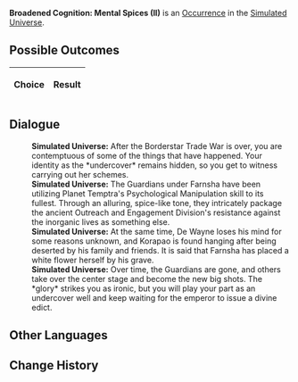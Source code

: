 {{Simulated Universe Event Infobox
|title         = Broadened Cognition: Mental Spices (II)
|image         = Trailblaze Secret 8.png
|type          =
|domains_su    = 
|domains_ext   = 
|domains_swarm = 
|domains_gng   = 
|requirements  =
|prev          = {{tx}}
|next          = {{tx}}
|indexRewards  =
|characters    = 
}}
'''Broadened Cognition: Mental Spices (II)''' is an [[Simulated Universe/Occurrence|Occurrence]] in the [[Simulated Universe]].

==Possible Outcomes==
{| class="article-table"
!Choice
!Result

|}

<!--
==Gameplay Notes==

-->
==Dialogue==
{{Dialogue Start}}
:'''Simulated Universe:''' After the Borderstar Trade War is over, you are contemptuous of some of the things that have happened. Your identity as the *undercover* remains hidden, so you get to witness {{Color|Keyword|Telora Farnsha}} carrying out her schemes.
:'''Simulated Universe:''' The Guardians under Farnsha have been utilizing Planet Temptra's Psychological Manipulation skill to its fullest. Through an alluring, spice-like tone, they intricately package the ancient Outreach and Engagement Division's resistance against the inorganic lives as something else.
:'''Simulated Universe:''' At the same time, De Wayne loses his mind for some reasons unknown, and Korapao is found hanging after being deserted by his family and friends. It is said that Farnsha has placed a white flower herself by his grave.
:'''Simulated Universe:''' Over time, the Guardians are gone, and others take over the center stage and become the new big shots. The *glory* strikes you as ironic, but you will play your part as an undercover well and keep waiting for the emperor to issue a divine edict.
{{Dialogue End}}

==Other Languages==
{{Other Languages
|en   = Broadened Cognition: Mental Spices (II)
|zhs  = 认知拓宽：「精神香料」•其二
|zht  = 認知拓寬：「精神香料」•其二
|ja   = {{Rubi|認識拡張|にんしきかくちょう}}：「{{Rubi|精神|せいしん}}のスパイス」・その2
|ko   = 인지 확대: 「정신적 향신료」•2
|es   = Expansión perceptiva: especias mentales II
|fr   = Élévation de la conscience : Épices mentales (II)
|ru   = Расширение сознания: Духовные специи II
|th   = ขยายการรับรู้: "ส่วนผสมแห่งจิตใจ" (2)
|vi   = Mở Rộng Tri Thức: Hương Liệu Tinh Thần 2
|de   = Kognitive Erweiterung: Geistiges Gewürz (II)
|id   = Ekspansi Kognitif: "Bumbu Mental" (2)
|pt   = Expansão Cognitiva: Temperos Metálicos (II)
}}

==Change History==
{{Change History|1.0}}
